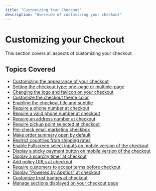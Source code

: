```yaml
---
title: "Customizing Your Checkout"
description: "Overview of customizing your checkout"
---
```


# Customizing your Checkout

This section covers all aspects of customizing your checkout.

## Topics Covered

- [Customizing the appearance of your checkout](https://docs.apptics.ai/Customizing-Your-Checkouts/Customizing-the-appearance-of-your-checkout)
- [Setting the checkout type: one-page or multiple-page](https://docs.apptics.ai/Customizing-Your-Checkouts/Setting-the-checkout-type-one-page-or-multiple-page)
- [Changing the logo and favicon on your checkout](https://docs.apptics.ai/Customizing-Your-Checkouts/Changing-the-Logo-and-Favicon-on-Your-Checkout)
- [Customize the checkout theme color](https://docs.apptics.ai/Customizing-Your-Checkouts/Customize-the-Checkout_Theme-Color)
- [Enabling the checkout title and subtitle](https://docs.apptics.ai/Customizing-Your-Checkouts/Enabling-the-Checkout-Title-and-Subtitle)
- [Require a phone number at checkout](https://docs.apptics.ai/Customizing-Your-Checkouts/Require-a-Phone-Number-at-Checkout)
- [Require a valid phone number at checkout](https://docs.apptics.ai/Customizing-Your-Checkouts/Require-a-valid-phone-number-at-checkout)
- [Require an address number at checkout](https://docs.apptics.ai/Customizing-Your-Checkouts/Require-an-Address-Number-at-Checkout)
- [Require pickup point selected at checkout](https://docs.apptics.ai/Customizing-Your-Checkouts/Require-Pickup-Point-Selected-at-Checkout)
- [Pre-check email marketing checkbox](https://docs.apptics.ai/Customizing-Your-Checkouts/Pre-check-email-marketing-checkbox)
- [Make order summary open by default](https://docs.apptics.ai/Customizing-Your-Checkouts/Make-order-summary-open-by-default)
- [Restrict countries from shipping rates](https://docs.apptics.ai/Customizing-Your-Checkouts/Restrict-countries-from-shipping-rates)
- [Enable Fullscreen select inputs on mobile version of the checkout](https://docs.apptics.ai/Customizing-Your-Checkouts/Enable-Fullscreen-Select-Inputs-on-mobile-version-of-the-checkout)
- [Display a sticky payment button on mobile version of the checkout](https://docs.apptics.ai/Customizing-Your-Checkouts/Display-a-sticky-payment-button-on-mobile-version-of-the-checkout)
- [Display a scarcity timer at checkout](https://docs.apptics.ai/Customizing-Your-Checkouts/Display-a-Scarcity-Timer-at)
- [Add policy URLs at checkout](https://docs.apptics.ai/Customizing-Your-Checkouts/Add-Policy-URLS-at-Checkout)
- [Require customers to accept terms before checkout](https://docs.apptics.ai/Customizing-Your-Checkouts/Require-Customers-to-accept-terms-before-checkout)
- [Display "Powered by Apptics" at checkout](https://docs.apptics.ai/Customizing-Your-Checkouts/Display-powered-by-apptics-at-checkout)
- [Customize trust badges at checkout](https://docs.apptics.ai/Customizing-Your-Checkouts/Customize-Trust-)
- [Manage sections displayed on your checkout page](https://docs.apptics.ai/Customizing-Your-Checkouts/manage-sections-displayed-on-your-checkout-page)